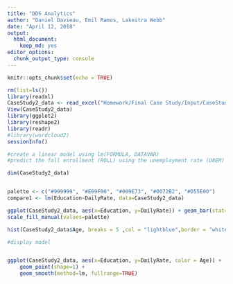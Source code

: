 ```yaml
---
title: "DDS Analytics"
author: "Daniel Davieau, Emil Ramos, Lakeitra Webb"
date: "April 12, 2018"
output: 
  html_document: 
    keep_md: yes
editor_options: 
  chunk_output_type: console
---
```


```r
knitr::opts_chunk$set(echo = TRUE)
```

```r
rm(list=ls())
library(readxl)
CaseStudy2_data <- read_excel("Homework/Final Case Study/Input/CaseStudy2-data.xlsx")
View(CaseStudy2_data)
library(ggplot2)
library(reshape2)
library(readr)
#library(wordcloud2)
sessionInfo()
```

```r
#create a linear model using lm(FORMULA, DATAVAR)
#predict the fall enrollment (ROLL) using the unemployment rate (UNEM) and number of spring high school graduates (HGRAD)

dim(CaseStudy2_data)


palette <- c("#999999", "#E69F00", "#009E73", "#0072B2", "#D55E00")
compare1 <- lm(Education~DailyRate, data=CaseStudy2_data)

ggplot(CaseStudy2_data, aes(x=Education, y=DailyRate)) + geom_bar(stat="identity") +
scale_fill_manual(values=palette)

hist(CaseStudy2_data$Age, breaks = 5 ,col = "lightblue",border = "white")

#display model


ggplot(CaseStudy2_data, aes(x=Education, y=DailyRate, color = Age)) +
    geom_point(shape=1) +
    geom_smooth(method=lm, fullrange=TRUE)
```
